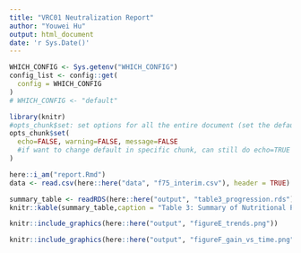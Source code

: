 ```yaml
---
title: "VRC01 Neutralization Report"
author: "Youwei Hu"
output: html_document
date: 'r Sys.Date()'
---
```

```r
WHICH_CONFIG <- Sys.getenv("WHICH_CONFIG")
config_list <- config::get(
  config = WHICH_CONFIG
)
# WHICH_CONFIG <- "default"
```


```r
library(knitr)
#opts_chunk$set: set options for all the entire document (set the default)
opts_chunk$set(
  echo=FALSE, warning=FALSE, message=FALSE
  #if want to change default in specific chunk, can still do echo=TRUE
)
```


```r
here::i_am("report.Rmd")
data <- read.csv(here::here("data", "f75_interim.csv"), header = TRUE)
```



```r
summary_table <- readRDS(here::here("output", "table3_progression.rds"))
knitr::kable(summary_table,caption = "Table 3: Summary of Nutritional Progression Over Time")

```

```r
knitr::include_graphics(here::here("output", "figureE_trends.png"))
```

```r
knitr::include_graphics(here::here("output", "figureF_gain_vs_time.png"))
```